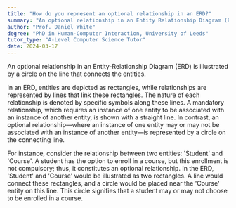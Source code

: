 ```yaml
---
title: "How do you represent an optional relationship in an ERD?"
summary: "An optional relationship in an Entity Relationship Diagram (ERD) is represented by a circle on the line connecting the entities."
author: "Prof. Daniel White"
degree: "PhD in Human-Computer Interaction, University of Leeds"
tutor_type: "A-Level Computer Science Tutor"
date: 2024-03-17
---
```


An optional relationship in an Entity-Relationship Diagram (ERD) is illustrated by a circle on the line that connects the entities.

In an ERD, entities are depicted as rectangles, while relationships are represented by lines that link these rectangles. The nature of each relationship is denoted by specific symbols along these lines. A mandatory relationship, which requires an instance of one entity to be associated with an instance of another entity, is shown with a straight line. In contrast, an optional relationship—where an instance of one entity may or may not be associated with an instance of another entity—is represented by a circle on the connecting line.

For instance, consider the relationship between two entities: 'Student' and 'Course'. A student has the option to enroll in a course, but this enrollment is not compulsory; thus, it constitutes an optional relationship. In the ERD, 'Student' and 'Course' would be illustrated as two rectangles. A line would connect these rectangles, and a circle would be placed near the 'Course' entity on this line. This circle signifies that a student may or may not choose to be enrolled in a course.
    